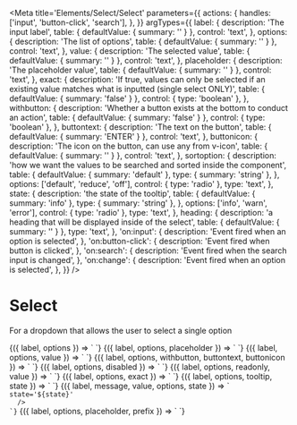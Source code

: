 
<Meta
  title='Elements/Select/Select'
  parameters={{
    actions: {
      handles: ['input', 'button-click', 'search'],
    },
  }}
  argTypes={{
    label: {
      description: 'The input label',
      table: { defaultValue: { summary: '' } },
      control: 'text',
    },
    options: {
      description: 'The list of options',
      table: { defaultValue: { summary: '' } },
      control: 'text',
    },
    value: {
      description: 'The selected value',
      table: { defaultValue: { summary: '' } },
      control: 'text',
    },
    placeholder: {
      description: 'The placeholder value',
      table: { defaultValue: { summary: '' } },
      control: 'text',
    },
    exact: {
      description:
        'If true, values can only be selected if an existing value matches what is inputted (single select ONLY)',
      table: { defaultValue: { summary: 'false' } },
      control: { type: 'boolean' },
    },
    withbutton: {
      description: 'Whether a button exists at the bottom to conduct an action',
      table: { defaultValue: { summary: 'false' } },
      control: { type: 'boolean' },
    },
    buttontext: {
      description: 'The text on the button',
      table: { defaultValue: { summary: 'ENTER' } },
      control: 'text',
    },
    buttonicon: {
      description: 'The icon on the button, can use any from v-icon',
      table: { defaultValue: { summary: '' } },
      control: 'text',
    },
    sortoption: {
      description:
        'how we want the values to be searched and sorted inside the component',
      table: {
        defaultValue: { summary: 'default' },
        type: { summary: 'string' },
      },
      options: ['default', 'reduce', 'off'],
      control: { type: 'radio' },
      type: 'text',
    },
    state: {
      description: 'the state of the tooltip',
      table: {
        defaultValue: { summary: 'info' },
        type: { summary: 'string' },
      },
      options: ['info', 'warn', 'error'],
      control: { type: 'radio' },
      type: 'text',
    },
    heading: {
      description: 'a heading that will be displayed inside of the select',
      table: { defaultValue: { summary: '' } },
      type: 'text',
    },
    'on:input': {
      description: 'Event fired when an option is selected',
    },
    'on:button-click': {
      description: 'Event fired when button is clicked',
    },
    'on:search': {
      description: 'Event fired when the search input is changed',
    },
    'on:change': {
      description: 'Event fired when an option is selected',
    },
  }}
/>

# Select

For a dropdown that allows the user to select a single option

<Canvas>
  <Story
    name='Default select'
    args={{
      label: 'Default select',
      options: 'option 1, option 2, option 3',
    }}
  >
    {({ label, options }) => `
      <v-select
        label='${label}'
        options='${options}'
      />
    `}
  </Story>
</Canvas>

<Canvas>
  <Story
    name='Select with placeholder'
    args={{
      label: 'Select with placeholder',
      options: 'Bob, Sally, Jimothy, Raechel, Apple, Andy, Robert',
      placeholder: 'Some placeholder...',
    }}
  >
    {({ label, options, placeholder }) => `
      <v-select
        label='${label}'
        options='${options}'
        placeholder='${placeholder}'
      />
    `}
  </Story>
</Canvas>

<Canvas>
  <Story
    name='With value'
    args={{
      label: 'Your options',
      options: 'Option 1, Option 2, Option 3',
      value: 'Option 3',
    }}
  >
    {({ label, options, value }) => `
      <v-select
        label='${label}'
        options='${options}'
        value='${value}'
      />
    `}
  </Story>
</Canvas>

<Canvas>
  <Story
    name='With button'
    args={{
      label: 'With button',
      options: 'Photo 1, Photo 2, Photo 3',
      withbutton: 'true',
      buttontext: 'TAKE PHOTO',
      buttonicon: 'camera',
    }}
  >
    {({ label, options, withbutton, buttontext, buttonicon }) => `
      <v-select
        label='${label}'
        options='${options}'
        withbutton='${withbutton}'
        buttontext='${buttontext}'
        buttonicon='${buttonicon}'
      />
    `}
  </Story>
</Canvas>

<Canvas>
  <Story
    name='Disabled'
    args={{
      label: 'Disabled',
      options: 'Option 1, Option 2, Option 3',
      disabled: 'true',
    }}
  >
    {({ label, options, disabled }) => `
      <v-select
        label='${label}'
        options='${options}'
        disabled='${disabled}'
      />
    `}
  </Story>
</Canvas>

<Canvas>
  <Story
    name='Readonly'
    args={{
      label: 'Readonly',
      options: 'Option 1, Option 2, Option 3',
      readonly: 'readonly',
      value: 'Option 1',
    }}
  >
    {({ label, options, readonly, value }) => `
      <v-select
        label='${label}'
        options='${options}'
        readonly='${readonly}'
        value='${value}'
      />
    `}
  </Story>
</Canvas>

<Canvas>
  <Story
    name='Exact'
    args={{
      label: 'Exact option',
      options: 'Option 1, Option 2, Option 3',
      exact: 'true',
    }}
  >
    {({ label, options, exact }) => `
      <v-select
        label='${label}'
        options='${options}'
        exact='${exact}'
      />
    `}
  </Story>
</Canvas>

<Canvas>
  <Story
    name='Tooltip'
    args={{
      label: 'With tooltip',
      options: 'Option 1, Option 2, Option 3',
      tooltip: 'Warning: these options may not be your only options.',
      state: 'warn',
    }}
  >
    {({ label, options, tooltip, state }) => `
      <v-select
        label='${label}'
        options='${options}'
        tooltip='${tooltip}'
        state='${state}'
      />
    `}
  </Story>
</Canvas>

<Canvas>
  <Story
    name='Error'
    args={{
      label: `Board`,
      value: '',
      state: 'error',
      message: 'Something went wrong.',
      options: 'Option 1, Option 2, Option 3',
    }}
  >
    {({ label, message, value, options, state }) => `
      <v-select
        label='${label}'
        options='${options}'
        message='${message}'
        
        state='${state}'
      />
    `}
  </Story>
</Canvas>

<Canvas>
  <Story
    name='With prefix'
    args={{
      label: 'Your options',
      options: gpioOptions,
      placeholder: 'Select...',
      prefix: 'true',
    }}
  >
    {({ label, options, placeholder, prefix }) => `
      <v-select
        label='${label}'
        options='${options}'
        placeholder='${placeholder}'
        prefix='${prefix}'
      />
    `}
  </Story>
</Canvas>
